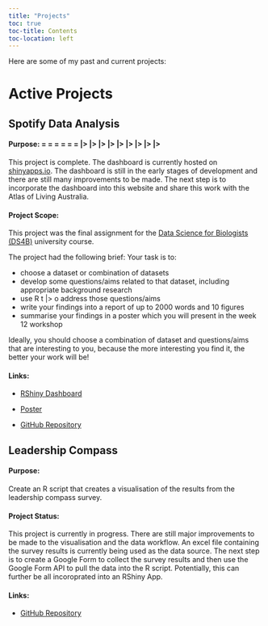 ```yaml
---
title: "Projects"
toc: true
toc-title: Contents
toc-location: left
---
```


Here are some of my past and current projects:

# Active Projects

## Spotify Data Analysis

#### Purpose: = = = = = = |> |> |> |> |> |> |> |> |> 
This project is complete. The dashboard is currently hosted on [shinyapps.io](https://0uexv8-johann-wagner.shinyapps.io/invasive_species_dashboard/). The dashboard is still in the early stages of development and there are still many improvements to be made. The next step is to incorporate the dashboard into this website and share this work with the Atlas of Living Australia.

#### Project Scope:

This project was the final assignment for the [Data Science for Biologists (DS4B)](https://programsandcourses.anu.edu.au/2023/course/biol3207) university course.

The project had the following brief: Your task is to:

-   choose a dataset or combination of datasets
-   develop some questions/aims related to that dataset, including appropriate background research
-   use R t |> o address those questions/aims
-   write your findings into a report of up to 2000 words and 10 figures
-   summarise your findings in a poster which you will present in the week 12 workshop

Ideally, you should choose a combination of dataset and questions/aims that are interesting to you, because the more interesting you find it, the better your work will be!

#### Links:

-   [RShiny Dashboard](https://0uexv8-johann-wagner.shinyapps.io/invasive_species_dashboard/)

-   [Poster](https://github.com/johann-wagner/DS4B-final-project/blob/main/u6958957_poster.pdf)

-   [GitHub Repository](https://github.com/johann-wagner/DS4B-final-project)

## Leadership Compass

#### Purpose:

Create an R script that creates a visualisation of the results from the leadership compass survey.

#### Project Status:

This project is currently in progress. There are still major improvements to be made to the visualisation and the data workflow. An excel file containing the survey results is currently being used as the data source. The next step is to create a Google Form to collect the survey results and then use the Google Form API to pull the data into the R script. Potentially, this can further be all incoroprated into an RShiny App.

#### Links:

-   [GitHub Repository](https://github.com/johann-wagner/leadership_compass)
